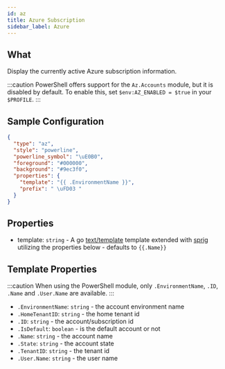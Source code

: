 ```yaml
---
id: az
title: Azure Subscription
sidebar_label: Azure
---
```


## What

Display the currently active Azure subscription information.

:::caution
PowerShell offers support for the `Az.Accounts` module, but it is disabled by default.
To enable this, set `$env:AZ_ENABLED = $true` in your `$PROFILE`.
:::

## Sample Configuration

```json
{
  "type": "az",
  "style": "powerline",
  "powerline_symbol": "\uE0B0",
  "foreground": "#000000",
  "background": "#9ec3f0",
  "properties": {
    "template": "{{ .EnvironmentName }}",
    "prefix": " \uFD03 "
  }
}
```

## Properties

- template: `string` - A go [text/template][go-text-template] template extended with [sprig][sprig] utilizing the
properties below - defaults to `{{.Name}}`

## Template Properties

:::caution
When using the PowerShell module, only `.EnvironmentName`, `.ID`, `.Name` and `.User.Name` are available.
:::

- `.EnvironmentName`: `string` - the account environment name
- `.HomeTenantID`: `string` - the home tenant id
- `.ID`: `string` - the account/subscription id
- `.IsDefault`: `boolean` - is the default account or not
- `.Name`: `string` - the account name
- `.State`: `string` - the account state
- `.TenantID`: `string` - the tenant id
- `.User.Name`: `string` - the user name

[go-text-template]: https://golang.org/pkg/text/template/
[sprig]: https://masterminds.github.io/sprig/
